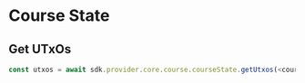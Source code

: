 # Course State

## Get UTxOs

```typescript
const utxos = await sdk.provider.core.course.courseState.getUtxos(<course-nft-policy>)
```